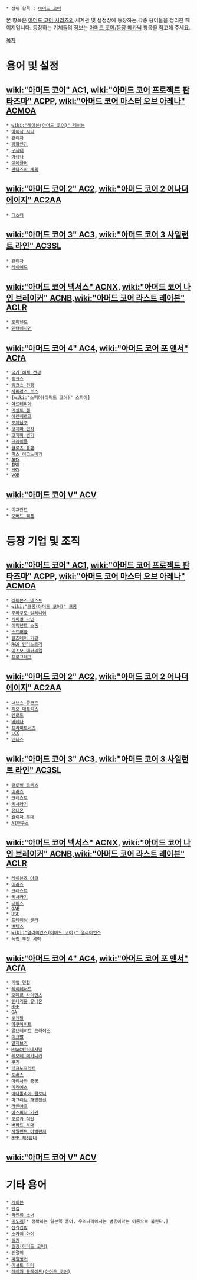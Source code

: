  * 상위 항목 : [[아머드 코어]]

본 항목은 [[아머드 코어 시리즈]]의 세계관 및 설정상에 등장하는 각종 용어들을 정리한 페이지입니다. 등장하는 기체들의 정보는 [[아머드 코어/등장 메카닉]] 항목을 참고해 주세요.

[[목차]]

= 용어 및 설정 =
== [[wiki:"아머드 코어" AC1]], [[wiki:"아머드 코어 프로젝트 판타즈마" ACPP]], [[wiki:"아머드 코어 마스터 오브 아레나" ACMOA]] ==
 * [[wiki:"레이븐(아머드 코어)" 레이븐]]
 * [[아이작 시티]]
 * [[관리자]]
 * [[강화인간]]
 * [[구세대]]
 * [[아레나]]
 * [[이레귤러]]
 * [[판타즈마 계획]]

== [[wiki:"아머드 코어 2" AC2]], [[wiki:"아머드 코어 2 어나더 에이지" AC2AA]] ==
 * [[디소더]]

== [[wiki:"아머드 코어 3" AC3]], [[wiki:"아머드 코어 3 사일런트 라인" AC3SL]] == 
 * [[관리자]]
 * [[레이어드]]

== [[wiki:"아머드 코어 넥서스" ACNX]], [[wiki:"아머드 코어 나인 브레이커" ACNB]],[[wiki:"아머드 코어 라스트 레이븐" ACLR]] ==
 * [[도미넌트]] 
 * [[인터네사인]]

== [[wiki:"아머드 코어 4" AC4]], [[wiki:"아머드 코어 포 앤서" ACfA]] ==
 * [[국가 해체 전쟁]]
 * [[링크스]]
 * [[링크스 전쟁]]
 * [[사피라스 포스]]
 * [wiki:"스피어(아머드 코어)" 스피어]
 * [[아르테리아]]
 * [[어설트 셀]]
 * [[에렌베르크]]
 * [[조제남조]]
 * [[코지마 입자]]
 * [[코지마 병기]]
 * [[크레이들]]
 * [[클로즈 플랜]]
 * [[팍스 이코노미카]]
 * [[AMS]]
 * [[IRS]]
 * [[FRS]]
 * [[VOB]]

== [[wiki:"아머드 코어 V" ACV]] ==
 * [[미그란트]]
 * [[오버드 웨폰]]

= 등장 기업 및 조직 =
== [[wiki:"아머드 코어" AC1]], [[wiki:"아머드 코어 프로젝트 판타즈마" ACPP]], [[wiki:"아머드 코어 마스터 오브 아레나" ACMOA]] ==
 * [[레이븐즈 네스트]] 
 * [[wiki:"크롬(아머드 코어)" 크롬]]
 * [[무라쿠모 밀레니엄]]
 * [[케미컬 다인]]
 * [[이미넌트 스톰]]
 * [[스트러글]]
 * [[웬즈데이 기관]]
 * [[R&G 인더스트리]]
 * [[이즈모 매터리얼]]
 * [[프로그테크]] 

== [[wiki:"아머드 코어 2" AC2]], [[wiki:"아머드 코어 2 어나더 에이지" AC2AA]] ==
 * [[너브스 콩코드]]
 * [[지오 매트릭스]]
 * [[엠로드]]
 * [[바레나]]
 * [[프라이트너즈]]
 * [[LCC]]
 * [[인디즈]]

== [[wiki:"아머드 코어 3" AC3]], [[wiki:"아머드 코어 3 사일런트 라인" AC3SL]] == 
 * [[글로벌 코텍스]]
 * [[미라쥬]]
 * [[크레스트]]
 * [[키사라기]]
 * [[유니온]]
 * [[관리자 부대]]
 * [[AI연구소]]

== [[wiki:"아머드 코어 넥서스" ACNX]], [[wiki:"아머드 코어 나인 브레이커" ACNB]],[[wiki:"아머드 코어 라스트 레이븐" ACLR]] ==
 * [[레이븐즈 아크]]  
 * [[미라쥬]]
 * [[크레스트]]
 * [[키사라기]]
 * [[너비스]]
 * [[OAE]]
 * [[USE]]
 * [[트레이닝 센터]]
 * [[버텍스]]
 * [[wiki:"얼라이언스(아머드 코어)" 얼라이언스]]
 * [[독립 무장 세력]]

== [[wiki:"아머드 코어 4" AC4]], [[wiki:"아머드 코어 포 앤서" ACfA]] ==
 * [[기업 연합]]
 * [[레이레너드]]
 * [[오메르 사이언스]]
 * [[인테리올 유니온]]
 * [[BFF]]
 * [[GA]]
 * [[로젠탈]]
 * [[아쿠아비트]]
 * [[알브레히트 드라이스]]
 * [[이크발]]
 * [[알제브라]]
 * [[MSAC인터네셔널]]
 * [[레오네 메카니카]]
 * [[쿠거]]
 * [[테크노크라트]]
 * [[토러스]]
 * [[아리사와 중공]]
 * [[메리에스]]
 * [[아나톨리아 콜로니]]
 * [[마그리브 해방전선]]
 * [[라인아크]]
 * [[아스피나 기관]]
 * [[오르카 여단]]
 * [[버라트 부대]]
 * [[사일런트 아발란치]]
 * [[BFF 제8함대]]

== [[wiki:"아머드 코어 V" ACV]] ==

= 기타 용어 =
 * [[게이븐]]
 * [[단검]]
 * [[라인의 소녀]]
 * [[미도리]][* 정확히는 일본쪽 용어. 우리나라에서는 뱀총이라는 이름으로 불린다.] 
 * [[삼각김밥]]
 * [[스카이 아이]]
 * [[실키]]
 * [[월광(아머드 코어)]]
 * [[인절미]]
 * [[파일벙커]]
 * [[어설트 아머]]
 * [[레이저 블레이드(아머드 코어)]]
